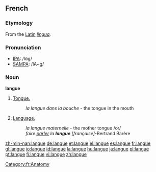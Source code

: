 ==French==
===Etymology===
From the [[w:Latin language|Latin]] ''[[lingua]].''

===Pronunciation===
*[[w:IPA|IPA]]: /lɑ̃ɡ/
*[[w:SAMPA|SAMPA]]: /lA~g/

===Noun===
'''langue''' {{f}}

#[[tongue|Tongue.]]
#: ''la langue dans la bouche'' - the tongue in the mouth
#[[language|Language.]]
#: ''la langue maternelle'' - the mother tongue /or/
#: ''faire [[parler]] la '''langue''' [française]''-Bertrand Barère
[[Category:fr:Anatomy]]

[[zh-min-nan:langue]]
[[de:langue]]
[[et:langue]]
[[el:langue]]
[[es:langue]]
[[fr:langue]]
[[gl:langue]]
[[io:langue]]
[[id:langue]]
[[la:langue]]
[[hu:langue]]
[[ja:langue]]
[[pl:langue]]
[[pt:langue]]
[[fi:langue]]
[[vi:langue]]
[[zh:langue]]